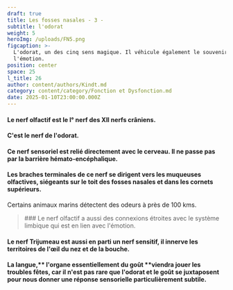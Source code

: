 ```yaml
---
draft: true
title: Les fosses nasales - 3 -
subtitle: l'odorat
weight: 5
heroImg: /uploads/FN5.png
figcaption: >-
  L'odorat, un des cinq sens magique. Il véhicule également le souvenir et
  l'émotion.
position: center
space: 25
l_title: 26
author: content/authors/Kindt.md
category: content/category/Fonction et Dysfonction.md
date: 2025-01-10T23:00:00.000Z
---
```


#### Le nerf  olfactif est le I° nerf des XII nerfs crâniens.

<Space height={15} />

#### C'est **le nerf de l'odorat**.

<Space height={8} />

#### Ce nerf sensoriel est relié directement avec le cerveau. Il ne passe pas par la barrière hémato-encéphalique.

#### Les braches terminales de ce nerf se dirigent vers les  muqueuses  olfactives, siégeants sur le toit des fosses nasales et dans les cornets supérieurs.

Certains animaux marins détectent des odeurs à près de 100 kms.

<Space height={20} />

<BlockQuote>
  ### Le nerf olfactif a aussi des connexions étroites avec le système limbique qui est en lien avec l'émotion.
</BlockQuote>

<Space height={20} />

#### Le nerf Trijumeau est aussi en parti un nerf sensitif, il innerve les territoires de l'œil du nez et de la bouche.

<Space height={20} />

#### La langue,\*\* l'organe essentiellement du goût \*\*viendra jouer les troubles fêtes, car il n'est pas rare que l'odorat et le goût se juxtaposent pour nous donner   une réponse sensorielle particulièrement subtile.
